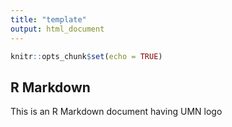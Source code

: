 ```yaml
---
title: "template"
output: html_document
---
```


```r
knitr::opts_chunk$set(echo = TRUE)
```



## R Markdown

This is an R Markdown document having UMN logo






<!--- Dont play with the code below -->
<script>
   $(document).ready(function() {
     $head = $('#header');
     $head.prepend('<img src=\"CopyOfgoldyM2out-RGB.png\" style=\"float: left;width: 100px;\"/>')
   });
</script>

<style> 
  #header { 
    background: #800000; 
    color: white;
    height: 100px;
    display:flex;
    align-items: center;
    justify-content: center;
  }
  h1.title {
    margin: auto;
  }
</style>